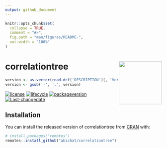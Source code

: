 ```yaml
---
output: github_document
---
```


<!-- README.md is generated from README.Rmd. Please edit that file -->

```r
knitr::opts_chunk$set(
  collapse = TRUE,
  comment = "#>",
  fig.path = "man/figures/README-",
  out.width = "100%"
)
```
# correlationtree <img src='man/figures/logo.png' align="right" height="138" />
<!-- badges: start -->
```r
version <- as.vector(read.dcf('DESCRIPTION')[, 'Version'])
version <- gsub('-', '.', version)
```
[![license](https://img.shields.io/badge/license-CC0-lightgrey.svg)](https://choosealicense.com/)
[![lifecycle](https://img.shields.io/badge/lifecycle-experimental-orange.svg)](https://www.tidyverse.org/lifecycle/#experimental)
[![packageversion](https://img.shields.io/badge/Package%20version-`r version`-orange.svg?style=flat-square)](commits/master)
[![Last-changedate](https://img.shields.io/badge/last%20change-`r gsub('-', '--', Sys.Date())`-yellowgreen.svg)](https://github.com/abichat/correlationtree/commits/master)
<!-- badges: end -->

## Installation

You can install the released version of correlationtree from [CRAN](https://CRAN.R-project.org) with:

```r
# install.packages("remotes")
remotes::install_github("abichat/correlationtree")
```
